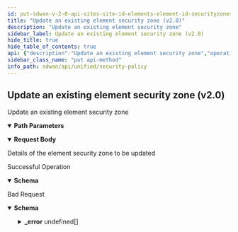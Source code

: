 ```yaml
---
id: put-sdwan-v-2-0-api-sites-site-id-elements-element-id-securityzones-security-zone-id
title: "Update an existing element security zone (v2.0)"
description: "Update an existing element security zone"
sidebar_label: Update an existing element security zone (v2.0)
hide_title: true
hide_table_of_contents: true
api: {"description":"Update an existing element security zone","operationId":"put-sdwan-v2.0-api-sites-site_id-elements-element_id-securityzones-security_zone_id","parameters":[{"description":"Site Id","in":"path","name":"site_id","required":true,"schema":{"description":"Site Id","type":"string"}},{"description":"Element Id","in":"path","name":"element_id","required":true,"schema":{"description":"Element Id","type":"string"}},{"description":"Security Zones Id","in":"path","name":"security_zone_id","required":true,"schema":{"description":"Security Zone Id","type":"string"}}],"requestBody":{"content":{"application/json":{"schema":{"properties":{"id":{"description":"Id","type":"string"},"interface_ids":{"description":"Interface Ids: ListString(allowDuplicate = false, allowEmpty = true, allowNull = true, length = 0, listMaxSize = 0, error = ELEMENT_SECURITYZONE_INVALID_INTERFACE_IDS: Specified interface ids are invalid., noTrim = false, regex = [0-9]{1,30}, required = false) ","items":{"description":"Interface Ids","type":"string"},"type":"array"},"lannetwork_ids":{"description":"Lannetwork Ids: ListString(allowDuplicate = false, allowEmpty = true, allowNull = true, length = 0, listMaxSize = 0, error = ELEMENT_SECURITYZONE_INVALID_LANNETWORK_IDS: Specified lan network ids are invalid., noTrim = false, regex = [0-9]{1,30}, required = false) ","items":{"description":"Lannetwork Ids","type":"string"},"type":"array"},"site_id":{"description":"Site Id: Digits(fraction = 0, integer = 50, SITEID_INVALID) NotNull ","type":"string"},"waninterface_ids":{"description":"Waninterface Ids: ListString(allowDuplicate = false, allowEmpty = true, allowNull = true, length = 0, listMaxSize = 0, error = ELEMENT_SECURITYZONE_INVALID_WANINTERFACE_IDS: Specified site wan interface ids are invalid., noTrim = false, regex = [0-9]{1,30}, required = false) ","items":{"description":"Waninterface Ids","type":"string"},"type":"array"},"wanoverlay_ids":{"description":"Wanoverlay Ids: ListString(allowDuplicate = false, allowEmpty = true, allowNull = true, length = 0, listMaxSize = 0, error = ELEMENT_SECURITYZONE_INVALID_WANOVERLAY_IDS: Specified wanoverlay ids are invalid., noTrim = false, regex = [0-9]{1,30}, required = false) ","items":{"description":"Wanoverlay Ids","type":"string"},"type":"array"},"zone_id":{"description":"Zone Id: Required(error = ELEMENT_SECURITYZONE_ZONEID_REQUIRED: Security zone id is required for element level association.) Digits(fraction = 0, integer = 30, ELEMENT_SECURITYZONE_INVALID_ZONEID) ","type":"string"}},"required":["zone_id","site_id"]}}},"description":"Details of the element security zone to be updated"},"responses":{"200":{"content":{"application/json":{"schema":{"properties":{"id":{"description":"Id","type":"string"},"interface_ids":{"description":"Interface Ids: ListString(allowDuplicate = false, allowEmpty = true, allowNull = true, length = 0, listMaxSize = 0, error = ELEMENT_SECURITYZONE_INVALID_INTERFACE_IDS: Specified interface ids are invalid., noTrim = false, regex = [0-9]{1,30}, required = false) ","items":{"description":"Interface Ids","type":"string"},"type":"array"},"lannetwork_ids":{"description":"Lannetwork Ids: ListString(allowDuplicate = false, allowEmpty = true, allowNull = true, length = 0, listMaxSize = 0, error = ELEMENT_SECURITYZONE_INVALID_LANNETWORK_IDS: Specified lan network ids are invalid., noTrim = false, regex = [0-9]{1,30}, required = false) ","items":{"description":"Lannetwork Ids","type":"string"},"type":"array"},"site_id":{"description":"Site Id: Digits(fraction = 0, integer = 50, SITEID_INVALID) NotNull ","type":"string"},"waninterface_ids":{"description":"Waninterface Ids: ListString(allowDuplicate = false, allowEmpty = true, allowNull = true, length = 0, listMaxSize = 0, error = ELEMENT_SECURITYZONE_INVALID_WANINTERFACE_IDS: Specified site wan interface ids are invalid., noTrim = false, regex = [0-9]{1,30}, required = false) ","items":{"description":"Waninterface Ids","type":"string"},"type":"array"},"wanoverlay_ids":{"description":"Wanoverlay Ids: ListString(allowDuplicate = false, allowEmpty = true, allowNull = true, length = 0, listMaxSize = 0, error = ELEMENT_SECURITYZONE_INVALID_WANOVERLAY_IDS: Specified wanoverlay ids are invalid., noTrim = false, regex = [0-9]{1,30}, required = false) ","items":{"description":"Wanoverlay Ids","type":"string"},"type":"array"},"zone_id":{"description":"Zone Id: Required(error = ELEMENT_SECURITYZONE_ZONEID_REQUIRED: Security zone id is required for element level association.) Digits(fraction = 0, integer = 30, ELEMENT_SECURITYZONE_INVALID_ZONEID) ","type":"string"}},"required":["zone_id","site_id"]}}},"description":"Successful Operation"},"400":{"content":{"application/json":{"example":{"value":{"_error":[{"code":"ELEMENT_SECURITYZONE_ELEMENT_NOT_FOUND"},{"code":"ELEMENT_SECURITYZONE_ZONE_NOT_FOUND"},{"code":"ELEMENT_SECURITYZONE_INVALID_ELEMENT_ROLE"},{"code":"ELEMENT_SECURITYZONE_DUPLICATE_INTERFACE_IDS"},{"code":"ELEMENT_SECURITYZONE_INTERFACE_ID_NOT_FOUND"},{"code":"ELEMENT_SECURITYZONE_DUPLICATE_LANNETWORK_IDS"},{"code":"ELEMENT_SECURITYZONE_LANNETWORK_ID_NOT_FOUND"},{"code":"ELEMENT_SECURITYZONE_DUPLICATE_WANOVERLAY_IDS"},{"code":"ELEMENT_SECURITYZONE_WANOVERLAY_ID_NOT_FOUND"},{"code":"ELEMENT_SECURITYZONE_INVALID_INTERFACE_IDS"},{"code":"ELEMENT_SECURITYZONE_ZONEID_REQUIRED"},{"code":"ELEMENT_SECURITYZONE_INVALID_LANNETWORK_IDS"},{"code":"ELEMENT_SECURITYZONE_INVALID_WANINTERFACE_IDS"},{"code":"ELEMENT_SECURITYZONE_INVALID_WANOVERLAY_IDS"}]}},"schema":{"properties":{"_error":{"items":{"properties":{"code":{"type":"string"},"message":{"type":"string"}}},"type":"array"}}}}},"description":"Bad Request"}},"tags":["Security Policy"],"method":"put","path":"/sdwan/v2.0/api/sites/{site_id}/elements/{element_id}/securityzones/{security_zone_id}","jsonRequestBodyExample":{"id":"string","interface_ids":["string"],"lannetwork_ids":["string"],"site_id":"string","waninterface_ids":["string"],"wanoverlay_ids":["string"],"zone_id":"string"},"info":{"contact":{},"description":"List of APIs used to manage your security policy rules that include security zones, element security  zones, site security zones, global prefix filters, local prefix filters, security policy rule order, security policy rules, security policy sets, prefix filters, tenant filters, next generation firewall security policy prefixes, rules, policy sets, and policy set stacks.","title":"Security Policy","version":"Latest"},"postman":{"name":"Update an existing element security zone (v2.0)","description":{"content":"Update an existing element security zone","type":"text/plain"},"url":{"path":["sdwan","v2.0","api","sites",":site_id","elements",":element_id","securityzones",":security_zone_id"],"host":["{{baseUrl}}"],"query":[],"variable":[{"disabled":false,"description":{"content":"(Required) Site Id","type":"text/plain"},"type":"any","value":"","key":"site_id"},{"disabled":false,"description":{"content":"(Required) Element Id","type":"text/plain"},"type":"any","value":"","key":"element_id"},{"disabled":false,"description":{"content":"(Required) Security Zones Id","type":"text/plain"},"type":"any","value":"","key":"security_zone_id"}]},"header":[{"key":"Content-Type","value":"application/json"},{"key":"Accept","value":"application/json"}],"method":"PUT","body":{"mode":"raw","raw":"\"\"","options":{"raw":{"language":"json"}}}}}
sidebar_class_name: "put api-method"
info_path: sdwan/api/unified/security-policy
---
```



## Update an existing element security zone (v2.0)



Update an existing element security zone

<details style={{"marginBottom":"1rem"}} data-collapsed={false} open={true}><summary style={{}}><strong>Path Parameters</strong></summary><div><ul><ParamsItem className={"paramsItem"} param={{"description":"Site Id","in":"path","name":"site_id","required":true,"schema":{"description":"Site Id","type":"string"}}}></ParamsItem><ParamsItem className={"paramsItem"} param={{"description":"Element Id","in":"path","name":"element_id","required":true,"schema":{"description":"Element Id","type":"string"}}}></ParamsItem><ParamsItem className={"paramsItem"} param={{"description":"Security Zones Id","in":"path","name":"security_zone_id","required":true,"schema":{"description":"Security Zone Id","type":"string"}}}></ParamsItem></ul></div></details><MimeTabs><TabItem label={"application/json"} value={"application/json-schema"}><details style={{}} data-collapsed={false} open={true}><summary style={{"textAlign":"left"}}><strong>Request Body</strong></summary><div style={{"textAlign":"left","marginLeft":"1rem"}}><div style={{"marginTop":"1rem","marginBottom":"1rem"}}>

Details of the element security zone to be updated

</div></div><ul style={{"marginLeft":"1rem"}}><SchemaItem collapsible={false} name={"id"} required={false} schemaDescription={"Id"} schemaName={"string"} qualifierMessage={undefined} defaultValue={undefined}></SchemaItem><SchemaItem collapsible={false} name={"interface_ids"} required={false} schemaDescription={"Interface Ids: ListString(allowDuplicate = false, allowEmpty = true, allowNull = true, length = 0, listMaxSize = 0, error = ELEMENT_SECURITYZONE_INVALID_INTERFACE_IDS: Specified interface ids are invalid., noTrim = false, regex = [0-9]{1,30}, required = false) "} schemaName={"string[]"} qualifierMessage={undefined} defaultValue={undefined}></SchemaItem><SchemaItem collapsible={false} name={"lannetwork_ids"} required={false} schemaDescription={"Lannetwork Ids: ListString(allowDuplicate = false, allowEmpty = true, allowNull = true, length = 0, listMaxSize = 0, error = ELEMENT_SECURITYZONE_INVALID_LANNETWORK_IDS: Specified lan network ids are invalid., noTrim = false, regex = [0-9]{1,30}, required = false) "} schemaName={"string[]"} qualifierMessage={undefined} defaultValue={undefined}></SchemaItem><SchemaItem collapsible={false} name={"site_id"} required={true} schemaDescription={"Site Id: Digits(fraction = 0, integer = 50, SITEID_INVALID) NotNull "} schemaName={"string"} qualifierMessage={undefined} defaultValue={undefined}></SchemaItem><SchemaItem collapsible={false} name={"waninterface_ids"} required={false} schemaDescription={"Waninterface Ids: ListString(allowDuplicate = false, allowEmpty = true, allowNull = true, length = 0, listMaxSize = 0, error = ELEMENT_SECURITYZONE_INVALID_WANINTERFACE_IDS: Specified site wan interface ids are invalid., noTrim = false, regex = [0-9]{1,30}, required = false) "} schemaName={"string[]"} qualifierMessage={undefined} defaultValue={undefined}></SchemaItem><SchemaItem collapsible={false} name={"wanoverlay_ids"} required={false} schemaDescription={"Wanoverlay Ids: ListString(allowDuplicate = false, allowEmpty = true, allowNull = true, length = 0, listMaxSize = 0, error = ELEMENT_SECURITYZONE_INVALID_WANOVERLAY_IDS: Specified wanoverlay ids are invalid., noTrim = false, regex = [0-9]{1,30}, required = false) "} schemaName={"string[]"} qualifierMessage={undefined} defaultValue={undefined}></SchemaItem><SchemaItem collapsible={false} name={"zone_id"} required={true} schemaDescription={"Zone Id: Required(error = ELEMENT_SECURITYZONE_ZONEID_REQUIRED: Security zone id is required for element level association.) Digits(fraction = 0, integer = 30, ELEMENT_SECURITYZONE_INVALID_ZONEID) "} schemaName={"string"} qualifierMessage={undefined} defaultValue={undefined}></SchemaItem></ul></details></TabItem></MimeTabs><div><ApiTabs><TabItem label={"200"} value={"200"}><div>

Successful Operation

</div><div><MimeTabs groupId={"mime-type"}><TabItem label={"application/json"} value={"application/json"}><SchemaTabs groupId={"schema-tabs"}><TabItem label={"Schema"} value={"Schema"}><details style={{}} data-collapsed={false} open={true}><summary style={{"textAlign":"left"}}><strong>Schema</strong></summary><div style={{"textAlign":"left","marginLeft":"1rem"}}></div><ul style={{"marginLeft":"1rem"}}><SchemaItem collapsible={false} name={"id"} required={false} schemaDescription={"Id"} schemaName={"string"} qualifierMessage={undefined} defaultValue={undefined}></SchemaItem><SchemaItem collapsible={false} name={"interface_ids"} required={false} schemaDescription={"Interface Ids: ListString(allowDuplicate = false, allowEmpty = true, allowNull = true, length = 0, listMaxSize = 0, error = ELEMENT_SECURITYZONE_INVALID_INTERFACE_IDS: Specified interface ids are invalid., noTrim = false, regex = [0-9]{1,30}, required = false) "} schemaName={"string[]"} qualifierMessage={undefined} defaultValue={undefined}></SchemaItem><SchemaItem collapsible={false} name={"lannetwork_ids"} required={false} schemaDescription={"Lannetwork Ids: ListString(allowDuplicate = false, allowEmpty = true, allowNull = true, length = 0, listMaxSize = 0, error = ELEMENT_SECURITYZONE_INVALID_LANNETWORK_IDS: Specified lan network ids are invalid., noTrim = false, regex = [0-9]{1,30}, required = false) "} schemaName={"string[]"} qualifierMessage={undefined} defaultValue={undefined}></SchemaItem><SchemaItem collapsible={false} name={"site_id"} required={false} schemaDescription={"Site Id: Digits(fraction = 0, integer = 50, SITEID_INVALID) NotNull "} schemaName={"string"} qualifierMessage={undefined} defaultValue={undefined}></SchemaItem><SchemaItem collapsible={false} name={"waninterface_ids"} required={false} schemaDescription={"Waninterface Ids: ListString(allowDuplicate = false, allowEmpty = true, allowNull = true, length = 0, listMaxSize = 0, error = ELEMENT_SECURITYZONE_INVALID_WANINTERFACE_IDS: Specified site wan interface ids are invalid., noTrim = false, regex = [0-9]{1,30}, required = false) "} schemaName={"string[]"} qualifierMessage={undefined} defaultValue={undefined}></SchemaItem><SchemaItem collapsible={false} name={"wanoverlay_ids"} required={false} schemaDescription={"Wanoverlay Ids: ListString(allowDuplicate = false, allowEmpty = true, allowNull = true, length = 0, listMaxSize = 0, error = ELEMENT_SECURITYZONE_INVALID_WANOVERLAY_IDS: Specified wanoverlay ids are invalid., noTrim = false, regex = [0-9]{1,30}, required = false) "} schemaName={"string[]"} qualifierMessage={undefined} defaultValue={undefined}></SchemaItem><SchemaItem collapsible={false} name={"zone_id"} required={false} schemaDescription={"Zone Id: Required(error = ELEMENT_SECURITYZONE_ZONEID_REQUIRED: Security zone id is required for element level association.) Digits(fraction = 0, integer = 30, ELEMENT_SECURITYZONE_INVALID_ZONEID) "} schemaName={"string"} qualifierMessage={undefined} defaultValue={undefined}></SchemaItem></ul></details></TabItem><TabItem label={"Example (from schema)"} value={"Example (from schema)"}><ResponseSamples responseExample={"{\n  \"id\": \"string\",\n  \"interface_ids\": [\n    \"string\"\n  ],\n  \"lannetwork_ids\": [\n    \"string\"\n  ],\n  \"site_id\": \"string\",\n  \"waninterface_ids\": [\n    \"string\"\n  ],\n  \"wanoverlay_ids\": [\n    \"string\"\n  ],\n  \"zone_id\": \"string\"\n}"} language={"json"}></ResponseSamples></TabItem></SchemaTabs></TabItem></MimeTabs></div></TabItem><TabItem label={"400"} value={"400"}><div>

Bad Request

</div><div><MimeTabs groupId={"mime-type"}><TabItem label={"application/json"} value={"application/json"}><SchemaTabs groupId={"schema-tabs"}><TabItem label={"Schema"} value={"Schema"}><details style={{}} data-collapsed={false} open={true}><summary style={{"textAlign":"left"}}><strong>Schema</strong></summary><div style={{"textAlign":"left","marginLeft":"1rem"}}></div><ul style={{"marginLeft":"1rem"}}><SchemaItem collapsible={true} className={"schemaItem"}><details style={{}}><summary style={{}}><strong>_error</strong><span style={{"opacity":"0.6"}}> undefined[]</span></summary><div style={{"marginLeft":"1rem"}}><SchemaItem collapsible={false} name={"code"} required={false} schemaDescription={undefined} schemaName={"string"} qualifierMessage={undefined} defaultValue={undefined}></SchemaItem><SchemaItem collapsible={false} name={"message"} required={false} schemaDescription={undefined} schemaName={"string"} qualifierMessage={undefined} defaultValue={undefined}></SchemaItem></div></details></SchemaItem></ul></details></TabItem><TabItem label={"Example (from schema)"} value={"Example (from schema)"}><ResponseSamples responseExample={"{\n  \"_error\": [\n    {\n      \"code\": \"string\",\n      \"message\": \"string\"\n    }\n  ]\n}"} language={"json"}></ResponseSamples></TabItem><TabItem label={"Example"} value={"Example"}><ResponseSamples responseExample={"{\n  \"value\": {\n    \"_error\": [\n      {\n        \"code\": \"ELEMENT_SECURITYZONE_ELEMENT_NOT_FOUND\"\n      },\n      {\n        \"code\": \"ELEMENT_SECURITYZONE_ZONE_NOT_FOUND\"\n      },\n      {\n        \"code\": \"ELEMENT_SECURITYZONE_INVALID_ELEMENT_ROLE\"\n      },\n      {\n        \"code\": \"ELEMENT_SECURITYZONE_DUPLICATE_INTERFACE_IDS\"\n      },\n      {\n        \"code\": \"ELEMENT_SECURITYZONE_INTERFACE_ID_NOT_FOUND\"\n      },\n      {\n        \"code\": \"ELEMENT_SECURITYZONE_DUPLICATE_LANNETWORK_IDS\"\n      },\n      {\n        \"code\": \"ELEMENT_SECURITYZONE_LANNETWORK_ID_NOT_FOUND\"\n      },\n      {\n        \"code\": \"ELEMENT_SECURITYZONE_DUPLICATE_WANOVERLAY_IDS\"\n      },\n      {\n        \"code\": \"ELEMENT_SECURITYZONE_WANOVERLAY_ID_NOT_FOUND\"\n      },\n      {\n        \"code\": \"ELEMENT_SECURITYZONE_INVALID_INTERFACE_IDS\"\n      },\n      {\n        \"code\": \"ELEMENT_SECURITYZONE_ZONEID_REQUIRED\"\n      },\n      {\n        \"code\": \"ELEMENT_SECURITYZONE_INVALID_LANNETWORK_IDS\"\n      },\n      {\n        \"code\": \"ELEMENT_SECURITYZONE_INVALID_WANINTERFACE_IDS\"\n      },\n      {\n        \"code\": \"ELEMENT_SECURITYZONE_INVALID_WANOVERLAY_IDS\"\n      }\n    ]\n  }\n}"} language={"json"}></ResponseSamples></TabItem></SchemaTabs></TabItem></MimeTabs></div></TabItem></ApiTabs></div>
      